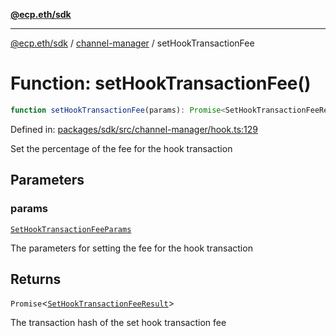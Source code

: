 [**@ecp.eth/sdk**](../../index.mdx)

***

[@ecp.eth/sdk](/sdk-reference/index.mdx) / [channel-manager](/sdk-reference/channel-manager/index.mdx) / setHookTransactionFee

# Function: setHookTransactionFee()

```ts
function setHookTransactionFee(params): Promise<SetHookTransactionFeeResult>;
```

Defined in: [packages/sdk/src/channel-manager/hook.ts:129](https://github.com/ecp-eth/comments-monorepo/blob/main/packages/sdk/src/channel-manager/hook.ts#L129)

Set the percentage of the fee for the hook transaction

## Parameters

### params

[`SetHookTransactionFeeParams`](/sdk-reference/channel-manager/type-aliases/SetHookTransactionFeeParams.mdx)

The parameters for setting the fee for the hook transaction

## Returns

`Promise`\<[`SetHookTransactionFeeResult`](/sdk-reference/channel-manager/type-aliases/SetHookTransactionFeeResult.mdx)\>

The transaction hash of the set hook transaction fee
